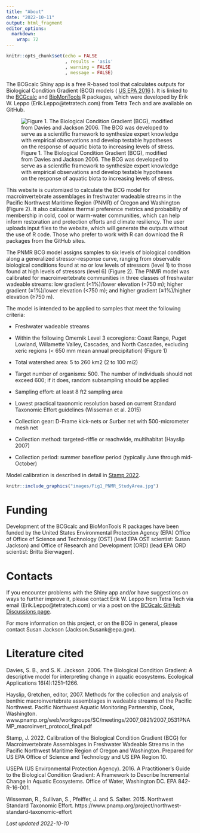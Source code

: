 ```yaml
---
title: "About"
date: "2022-10-11"
output: html_fragment
editor_options: 
  markdown: 
    wrap: 72
---
```


```r
knitr::opts_chunk$set(echo = FALSE
                      , results = 'asis'
                      , warning = FALSE
                      , message = FALSE)
```

The BCGcalc Shiny app is a free R-based tool that calculates outputs for 
Biological Condition Gradient (BCG) models (
<a href="https://www.epa.gov/sites/default/files/2016-02/documents/bcg-practioners-guide-report.pdf" target="_blank">US EPA 2016</a>
). It is linked to the 
<a href="https://github.com/leppott/BCGcalc" target="_blank">BCGcalc</a> 
and 
<a href="https://github.com/leppott/BioMonTools" target="_blank">BioMonTools</a> 
R packages, which were developed by Erik W. Leppo (Erik.Leppo@tetratech.com) from Tetra Tech and are available on GitHub. 

![Figure 1. The Biological Condition Gradient (BCG), modified from Davies and Jackson 2006. The BCG was developed to serve as a scientific framework to synthesize expert knowledge with empirical observations and develop testable hypotheses on the response of aquatic biota to increasing levels of stress.](images/Fig2_BCG.jpg)

This website is customized to calculate the BCG model for macroinvertebrate 
assemblages in freshwater wadeable streams in the Pacific Northwest Maritime 
Region (PNMR) of Oregon and Washington (Figure 2). It also calculates thermal preference metrics and probability of membership in cold, cool or warm-water communities, which can help inform restoration and protection efforts and 
climate resiliency. The user uploads input files to the website, which will 
generate the outputs without the use of R code. Those who prefer to work with R 
can download the R packages from the GitHub sites.  

The PNMR BCG model assigns samples to six levels of biological condition along a generalized stressor-response curve, ranging from observable biological 
conditions found at no or low levels of stressors (level 1) to those found at 
high levels of stressors (level 6) (Figure 2). The PNMR model was calibrated for macroinvertebrate communities in three classes of freshwater wadeable streams: 
low gradient (<1%)/lower elevation (<750 m); higher gradient (≥1%)/lower 
elevation (<750 m); and higher gradient (≥1%)/higher elevation (≥750 m). 

The model is intended to be applied to samples that meet the following criteria:

*	Freshwater wadeable streams

*	Within the following Omernik Level 3 ecoregions: Coast Range, Puget Lowland, Willamette Valley, Cascades, and North Cascades, excluding xeric regions (< 650 
mm mean annual precipitation) (Figure 1)

*	Total watershed area: 5 to 260 km2 (2 to 100 mi2)

*	Target number of organisms: 500. The number of individuals should not exceed 
600; if it does, random subsampling should be applied

*	Sampling effort: at least 8 ft2 sampling area 

*	Lowest practical taxonomic resolution based on current Standard Taxonomic
Effort guidelines (Wisseman et al. 2015)

*	Collection gear: D-Frame kick-nets or Surber net with 500-micrometer mesh net

*	Collection method: targeted-riffle or reachwide, multihabitat (Hayslip 2007)

*	Collection period: summer baseflow period (typically June through mid-October) 

Model calibration is described in detail in [Stamp 2022](links/PNMR_BCG_report_20220930_minusSupp.zip). 

```r
knitr::include_graphics("images/Fig1_PNMR_StudyArea.jpg")
```

# Funding 
Development of the BCGcalc and BioMonTools R packages have been funded by the 
United States Environmental Protection Agency (EPA) Office of Office of Science 
and Technology (OST) (lead EPA OST scientist: Susan Jackson) and Office of 
Research and Development (ORD) (lead EPA ORD scientist: Britta Bierwagen). 

# Contacts
If you encounter problems with the Shiny app and/or have suggestions on ways to further improve it, please contact Erik W. Leppo from Tetra Tech via email (Erik.Leppo@tetratech.com) or via a post on the 
<a href="https://github.com/leppott/BCGcalc/discussions" target="_blank">BCGcalc GitHub Discussions page</a>.

For more information on this project, or on the BCG in general, please contact 
Susan Jackson (Jackson.Susank@epa.gov).

# Literature cited
Davies, S. B., and S. K. Jackson. 2006. The Biological Condition Gradient: A descriptive model for interpreting change in aquatic ecosystems. Ecological Applications 16(4):1251–1266.

Hayslip, Gretchen, editor, 2007. Methods for the collection and analysis of 
benthic macroinvertebrate assemblages in wadeable streams of the Pacific 
Northwest. Pacific Northwest Aquatic Monitoring Partnership, Cook, Washington. www.pnamp.org/web/workgroups/SC/meetings/2007_0821/2007_0531PNAMP_macroinvert_protocol_final.pdf

Stamp, J. 2022. Calibration of the Biological Condition Gradient (BCG) for Macroinvertebrate Assemblages in Freshwater Wadeable Streams in the Pacific 
Northwest Maritime Region of Oregon and Washington. Prepared for US EPA Office 
of Science and Technology and US EPA Region 10.

USEPA (US Environmental Protection Agency). 2016. A Practitioner’s Guide to the Biological Condition Gradient: A Framework to Describe Incremental Change in 
Aquatic Ecosystems. Office of Water, Washington DC. EPA 842-R-16-001.

Wisseman, R., Sullivan, S., Pfeiffer, J. and S. Salter. 2015. Northwest Standard Taxonomic Effort. https://www.pnamp.org/project/northwest-standard-taxonomic-effort

*Last updated 2022-10-10*
